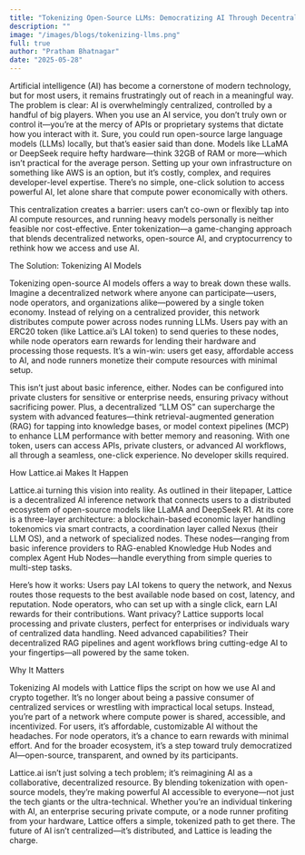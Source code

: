 ```yaml
---
title: "Tokenizing Open-Source LLMs: Democratizing AI Through Decentralized Networks"
description: ""
image: "/images/blogs/tokenizing-llms.png"
full: true
author: "Pratham Bhatnagar"
date: "2025-05-28"
---
```


Artificial intelligence (AI) has become a cornerstone of modern technology, but for most users, it remains frustratingly out of reach in a meaningful way. The problem is clear: AI is overwhelmingly centralized, controlled by a handful of big players. When you use an AI service, you don’t truly own or control it—you’re at the mercy of APIs or proprietary systems that dictate how you interact with it. Sure, you could run open-source large language models (LLMs) locally, but that’s easier said than done. Models like LLaMA or DeepSeek require hefty hardware—think 32GB of RAM or more—which isn’t practical for the average person. Setting up your own infrastructure on something like AWS is an option, but it’s costly, complex, and requires developer-level expertise. There’s no simple, one-click solution to access powerful AI, let alone share that compute power economically with others.

This centralization creates a barrier: users can’t co-own or flexibly tap into AI compute resources, and running heavy models personally is neither feasible nor cost-effective. Enter tokenization—a game-changing approach that blends decentralized networks, open-source AI, and cryptocurrency to rethink how we access and use AI.

The Solution: Tokenizing AI Models

Tokenizing open-source AI models offers a way to break down these walls. Imagine a decentralized network where anyone can participate—users, node operators, and organizations alike—powered by a single token economy. Instead of relying on a centralized provider, this network distributes compute power across nodes running LLMs. Users pay with an ERC20 token (like Lattice.ai’s LAI token) to send queries to these nodes, while node operators earn rewards for lending their hardware and processing those requests. It’s a win-win: users get easy, affordable access to AI, and node runners monetize their compute resources with minimal setup.

This isn’t just about basic inference, either. Nodes can be configured into private clusters for sensitive or enterprise needs, ensuring privacy without sacrificing power. Plus, a decentralized “LLM OS” can supercharge the system with advanced features—think retrieval-augmented generation (RAG) for tapping into knowledge bases, or model context pipelines (MCP) to enhance LLM performance with better memory and reasoning. With one token, users can access APIs, private clusters, or advanced AI workflows, all through a seamless, one-click experience. No developer skills required.

How Lattice.ai Makes It Happen

Lattice.ai turning this vision into reality. As outlined in their litepaper, Lattice is a decentralized AI inference network that connects users to a distributed ecosystem of open-source models like LLaMA and DeepSeek R1. At its core is a three-layer architecture: a blockchain-based economic layer handling tokenomics via smart contracts, a coordination layer called Nexus (their LLM OS), and a network of specialized nodes. These nodes—ranging from basic inference providers to RAG-enabled Knowledge Hub Nodes and complex Agent Hub Nodes—handle everything from simple queries to multi-step tasks.

Here’s how it works: Users pay LAI tokens to query the network, and Nexus routes those requests to the best available node based on cost, latency, and reputation. Node operators, who can set up with a single click, earn LAI rewards for their contributions. Want privacy? Lattice supports local processing and private clusters, perfect for enterprises or individuals wary of centralized data handling. Need advanced capabilities? Their decentralized RAG pipelines and agent workflows bring cutting-edge AI to your fingertips—all powered by the same token.

Why It Matters

Tokenizing AI models with Lattice flips the script on how we use AI and crypto together. It’s no longer about being a passive consumer of centralized services or wrestling with impractical local setups. Instead, you’re part of a network where compute power is shared, accessible, and incentivized. For users, it’s affordable, customizable AI without the headaches. For node operators, it’s a chance to earn rewards with minimal effort. And for the broader ecosystem, it’s a step toward truly democratized AI—open-source, transparent, and owned by its participants.

Lattice.ai isn’t just solving a tech problem; it’s reimagining AI as a collaborative, decentralized resource. By blending tokenization with open-source models, they’re making powerful AI accessible to everyone—not just the tech giants or the ultra-technical. Whether you’re an individual tinkering with AI, an enterprise securing private compute, or a node runner profiting from your hardware, Lattice offers a simple, tokenized path to get there. The future of AI isn’t centralized—it’s distributed, and Lattice is leading the charge.